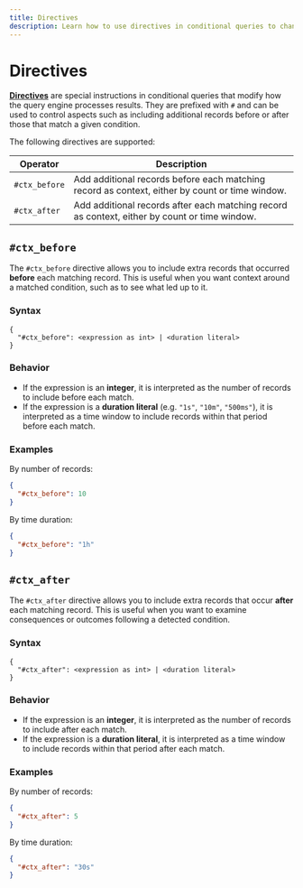 ```yaml
---
title: Directives
description: Learn how to use directives in conditional queries to change the behavior of the query in ReductStore.
---
```


<head>
  <link
    rel="canonical"
    href="https://www.reduct.store/docs/conditional-query/directives"
  />
</head>

# Directives

**[Directives](../glossary#directive)** are special instructions in conditional queries that modify how the query engine processes results.
They are prefixed with `#` and can be used to control aspects such as including additional records before or after those that match a given condition.

The following directives are supported:

| Operator      | Description                                                                                    |
| ------------- | ---------------------------------------------------------------------------------------------- |
| `#ctx_before` | Add additional records before each matching record as context, either by count or time window. |
| `#ctx_after`  | Add additional records after each matching record as context, either by count or time window.  |

## `#ctx_before`

The `#ctx_before` directive allows you to include extra records that occurred **before** each matching record.
This is useful when you want context around a matched condition, such as to see what led up to it.

### Syntax

```
{
  "#ctx_before": <expression as int> | <duration literal>
}
```

### Behavior

- If the expression is an **integer**, it is interpreted as the number of records to include before each match.
- If the expression is a **duration literal** (e.g. `"1s"`, `"10m"`, `"500ms"`), it is interpreted as a time window to include records within that period before each match.

### Examples

By number of records:

```json
{
  "#ctx_before": 10
}
```

By time duration:

```json
{
  "#ctx_before": "1h"
}
```

## `#ctx_after`

The `#ctx_after` directive allows you to include extra records that occur **after** each matching record.
This is useful when you want to examine consequences or outcomes following a detected condition.

### Syntax

```
{
  "#ctx_after": <expression as int> | <duration literal>
}
```

### Behavior

- If the expression is an **integer**, it is interpreted as the number of records to include after each match.
- If the expression is a **duration literal**, it is interpreted as a time window to include records within that period after each match.

### Examples

By number of records:

```json
{
  "#ctx_after": 5
}
```

By time duration:

```json
{
  "#ctx_after": "30s"
}
```
